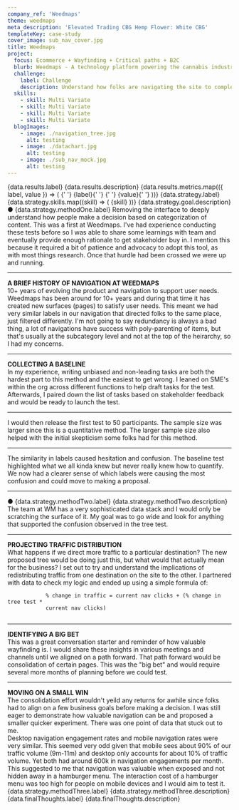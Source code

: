 ```yaml
---
company_ref: 'Weedmaps'
theme: weedmaps
meta_description: 'Elevated Trading CBG Hemp Flower: White CBG'
templateKey: case-study
cover_image: sub_nav_cover.jpg
title: Weedmaps
project:
  focus: Ecommerce + Wayfinding + Critical paths + B2C
  blurb: Weedmaps - A technology platform powering the cannabis industry.
  challenge:
    label: Challenge
    description: Understand how folks are navigating the site to complete top tasks. Then identify areas of opportunity for both small wins and big bets.  Measure these new experiences via A/B testing against company identified metrics of success.
  skills:
    - skill: Multi Variate
    - skill: Multi Variate
    - skill: Multi Variate
    - skill: Multi Variate
  blogImages:
    - image: ./navigation_tree.jpg
      alt: testing
    - image: ./datachart.jpg
      alt: testing
    - image: ./sub_nav_mock.jpg
      alt: testing
---
```



<SectionWrapper pt={0}>
  <SectionMax>
    <Flex mt={0} mb={5} flexDirection='column' width={0} flexWrap='wrap'>
      <Heading2
        mb={4}
        fontWeight={700}
        css={`
          hyphens: auto;
          text-transform: uppercase;
        `}
      >
        {data.results.label}
      </Heading2>
      <Body1>{data.results.description}</Body1>
    </Flex>
    <Flex flexDirection='row' width={0} flexWrap='wrap'>
      {data.results.metrics.map(({ label, value }) => (
        <Flex
          flexDirection={['row', 'column']}
          justifyContent='space-between'
          alignItems={['center', 'flex-start']}
          width={[0, 1 / 3]}
          mb={7}
        >
          <Heading5 width={[2 / 4, 0]} order={[1, 0]} mb={[0, 2]} px={[3, 0]}>
            {' '}
            {label}{' '}
          </Heading5>
          <Heading1
            width={[1 / 4, 0]}
            order={[0, 1]}
            lineHeight={'100%'}
            fontSize={['42px', '96px']}
          >
            {' '}
            {value}{' '}
          </Heading1>
        </Flex>
      ))}
    </Flex>
  </SectionMax>
</SectionWrapper>

<SectionWrapper pt={0}>
  <SectionMax>
    <Flex
      width={0}
      flexDirection='row'
      flexWrap='wrap'
      justifyContent='space-between'
      mb={6}
    >
      <Flex width={0} flexDirection='column' mb={4} width={[0, 1 / 2, 1 / 3]}>
        <Heading2
          fontWeight={700}
          css={`
            hyphens: auto;
            text-transform: uppercase;
          `}
          mb={4}
        >
          {data.strategy.label}
        </Heading2>
        {data.strategy.skills.map((skill) => (
          <Body2
            css={`
              text-transform: uppercase;
            `}
          >
            {skill}
          </Body2>
        ))}
      </Flex>
      <Flex width={0} flexDirection='column' width={[0, 1 / 2, 2 / 3]}>
        <Subtitle1 mt={2}> {data.strategy.goal.description}</Subtitle1>
      </Flex>
    </Flex>
    <Flex width='100%' flexDirection='column'>
      <Flex
        width='100%'
        flexWrap='wrap'
        flexDirection='row'
        pt={8}
        sx={{
          borderBottomWidth: '0px',
          borderTopWidth: '3px',
          borderLeftWidth: '0px',
          borderRightWidth: '0px',
          borderStyle: 'solid',
          borderColor: 'text'
        }}
      >
        <Flex
          width={[0, 1 / 2, 1 / 3]}
          mb={4}
          px={[0, 3]}
          flexDirection='column'
          justifyContent='flex-end'
        >
          <Heading5 width={0} my={4}>
            ● {data.strategy.methodOne.label}
          </Heading5>
          <Subtitle2>
            Removing the interface to deeply understand how people make a
            decision based on categorization of content.
          </Subtitle2>
        </Flex>
        <Flex width={[0, 1 / 2, 2 / 3]} flexDirection='column'>
          <BGImage
            fluid={props.blogImages[0].image.childImageSharp.fluid}
            height={'50vh'}
            px={[0.3]}
          />
        </Flex>
        <Body2
          width={0}
          mt={8}
          mb={4}
          sx={{
            columnCount: [0, 3],
            hr: {
              borderColor: 'transparent'
            }
          }}
        >
          This was a first at Weedmaps. I've had experience conducting these
          tests before so I was able to share some learnings with team and
          eventually provide enough rationale to get stakeholder buy in. I
          mention this because it required a bit of patience and advocacy to
          adopt this tool, as with most things research. Once that hurdle had
          been crossed we were up and running.
          <hr />
          <strong> A BRIEF HISTORY OF NAVIGATION AT WEEDMAPS </strong> <br />
          <Box
            my={3}
            py={2}
            sx={{
              borderBottomWidth: '1px',
              borderTopWidth: '1px',
              borderLeftWidth: '0px',
              borderRightWidth: '0px',
              borderStyle: 'solid',
              borderColor: 'text'
            }}
          >
            <Body1 fontStyle={'italic'}>
              10+ years of evolving the product and navigation to support user
              needs.
            </Body1>
          </Box>
          Weedmaps has been around for 10+ years and during that time it has
          created new surfaces (pages) to satisfy user needs. This meant we had
          very similar labels in our navigation that directed folks to the same
          place, just filtered differently. I'm not going to say redundancy is
          always a bad thing, a lot of navigations have success with
          poly-parenting of items, but that's usually at the subcategory level
          and not at the top of the heirarchy, so I had my concerns.
          <hr />
          <strong> COLLECTING A BASELINE </strong> <br />
          In my experience, writing unbiased and non-leading tasks are both the hardest
          part to this method and the easiest to get wrong. I leaned on SME's within
          the org across different functions to help draft tasks for the test. Afterwards,
          I paired down the list of tasks based on stakeholder feedback and would
          be ready to launch the test.
          <hr />
          I would then release the first test to 50 participants. The sample size
          was larger since this is a quantitative method. The larger sample size
          also helped with the initial skepticism some folks had for this method.
          <hr />
          <Box
            my={3}
            py={2}
            sx={{
              borderBottomWidth: '1px',
              borderTopWidth: '1px',
              borderLeftWidth: '0px',
              borderRightWidth: '0px',
              borderStyle: 'solid',
              borderColor: 'text'
            }}
          >
            <Body1 fontStyle={'italic'}>
              The similarity in labels caused hesitation and confusion.
            </Body1>
          </Box>
          The baseline test highlighted what we all kinda knew but never really
          knew how to quantify. We now had a clearer sense of which labels were
          causing the most confusion and could move to making a proposal.
          <hr />
        </Body2>
      </Flex>
    </Flex>
    <Flex width='100%' flexDirection='column'>
      <Flex
        width='100%'
        flexWrap='wrap'
        flexDirection='row'
        pt={8}
        sx={{
          borderBottomWidth: '0px',
          borderTopWidth: '3px',
          borderLeftWidth: '0px',
          borderRightWidth: '0px',
          borderStyle: 'solid',
          borderColor: 'text'
        }}
      >
        <Flex
          width={[0, 1 / 2, 1 / 3]}
          mb={4}
          px={[0, 3]}
          flexDirection='column'
          justifyContent='flex-end'
        >
          <Heading5 width={0} my={4}>
            ● {data.strategy.methodTwo.label}
          </Heading5>
          <Subtitle2>{data.strategy.methodTwo.description}</Subtitle2>
        </Flex>
        <Flex width={[0, 1 / 2, 2 / 3]} flexDirection='column'>
          <BGImage
            fluid={props.blogImages[1].image.childImageSharp.fluid}
            height={'50vh'}
            px={[0, 3]}
          />
        </Flex>
        <Body2
          width={0}
          mt={8}
          mb={4}
          sx={{
            columnCount: [0, 3],
            hr: {
              borderColor: 'transparent'
            }
          }}
        >
          The team at WM has a very sophisticated data stack and I would only be
          scratching the surface of it. My goal was to go wide and look for
          anything that supported the confusion observed in the tree test.
          <hr />
          <strong> PROJECTING TRAFFIC DISTRIBUTION </strong> <br />
          <Box
            my={3}
            py={2}
            sx={{
              borderBottomWidth: '1px',
              borderTopWidth: '1px',
              borderLeftWidth: '0px',
              borderRightWidth: '0px',
              borderStyle: 'solid',
              borderColor: 'text'
            }}
          >
            <Body1 fontStyle={'italic'}>
              What happens if we direct more traffic to a particular
              destination?
            </Body1>
          </Box>
          The new proposed tree would be doing just this, but what would that
          actually mean for the business? I set out to try and understand the
          implications of redistributing traffic from one destination on the
          site to the other. I partnered with data to check my logic and ended
          up using a simple formula of:
          <br />
          <code>
            % change in traffic = current nav clicks + (% change in tree test *
            current nav clicks)
          </code>
          <hr />
          <strong> IDENTIFYING A BIG BET </strong>
          <br />
          This was a great conversation starter and reminder of how valuable
          wayfinding is. I would share these insights in various meetings and
          channels until we aligned on a path forward. That path forward would
          be consolidation of certain pages. This was the "big bet" and would
          require several more months of planning before we could test.
          <hr />
          <strong> MOVING ON A SMALL WIN </strong>
          <br />
          The consolidation effort wouldn't yeild any returns for awhile since
          folks had to align on a few business goals before making a decision. I
          was still eager to demonstrate how valuable navigation can be and
          proposed a smaller quicker experiment. There was one point of data
          that stuck out to me.
          <br />
          <Box
            my={3}
            py={2}
            sx={{
              borderBottomWidth: '1px',
              borderTopWidth: '1px',
              borderLeftWidth: '0px',
              borderRightWidth: '0px',
              borderStyle: 'solid',
              borderColor: 'text'
            }}
          >
            <Body1 fontStyle={'italic'}>
              Desktop navigation engagement rates and mobile navigation rates
              were very similar.
            </Body1>
          </Box>
          This seemed very odd given that mobile sees about 90% of our traffic volume
          (9m-11m) and desktop only accounts for about 10% of traffic volume. Yet
          both had around 600k in navigation engagements per month. This suggested
          to me that navigation was valuable when exposed and not hidden away in
          a hamburger menu. The interaction cost of a hamburger menu was too high
          for people on mobile devices and I would aim to test it.
        </Body2>
      </Flex>
    </Flex>
  </SectionMax>
</SectionWrapper>

<SectionWrapper pt={0}>
  <SectionMax>
    <Flex
      width={0}
      flexDirection='row'
      flexWrap='wrap'
      justifyContent='space-between'
      mb={6}
    >
      <Flex width={0} flexDirection='column' mb={4} width={[0, 1 / 2, 1 / 3]}>
        <Heading2
          fontWeight={700}
          css={`
            hyphens: auto;
            text-transform: uppercase;
          `}
          mb={4}
        >
          {data.strategy.methodThree.label}
        </Heading2>
      </Flex>
      <Flex width={0} flexDirection='column' width={[0, 1 / 2, 2 / 3]}>
        <Subtitle1 mt={2}>{data.strategy.methodThree.description}</Subtitle1>
      </Flex>
      <BGImage
        fluid={props.blogImages[2].image.childImageSharp.fluid}
        height={['30vh', '40vh', '600px']}
        width={'100%'}
        my={9}
      />
    </Flex>
  </SectionMax>
</SectionWrapper>

<SectionWrapper pt={0} bg='black'>
  <SectionMax>
    <Flex
      width={0}
      flexDirection='row'
      flexWrap='wrap'
      justifyContent='space-between'
      mb={6}
    >
      <Flex width={0} flexDirection='column' mb={4} width={[0, 1 / 2, 1 / 3]}>
        <Heading2
          fontWeight={700}
          css={`
            hyphens: auto;
            text-transform: uppercase;
          `}
          color='white'
          mb={4}
        >
          {data.finalThoughts.label}
        </Heading2>
      </Flex>
      <Flex width={0} flexDirection='column' width={[0, 1 / 2, 2 / 3]}>
        <Subtitle1 color='white' mt={2}>
          {data.finalThoughts.description}
        </Subtitle1>
      </Flex>
    </Flex>
  </SectionMax>
</SectionWrapper>
